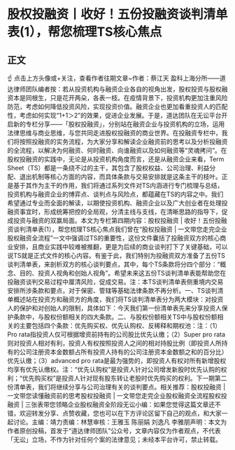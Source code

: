 # 股权投融资丨收好！五份投融资谈判清单表(1），帮您梳理TS核心焦点
## 正文
☝ 点击上方头像或+关注，查看作者往期文章~作者：蔡江天 盈科上海分所——道达律师团队编者按：若从投资机构与融资企业各自的视角出发，股权投资与股权融资本是同根生，只是花开两朵，各表一枝。在疫情背景下，投资机构更加注重风险防范，考虑如何降低投资风险，实现投资价值。融资企业也更加看重投资人的匹配性，考虑如何实现“1+1＞2”的效果，促进企业发展。于是，道达团队在无讼平台开启新的专栏分享——「股权投融资」，分别站在融资企业与投资机构的立场，运用法律思维与商业思维，与您共同走进股权投融资的商业世界。在投融资专栏中，我们将按照投融资的实务流程，为大家分享和解读企业融资前的思考以及分析投融资的全流程，以解决为何融资、何时融资、向谁融资以及如何融资等“灵魂拷问”。在股权投融资的实践中，无论是从投资机构角度而言，还是从融资企业来看，Term Sheet（TS）都是一条绕不过的主干，其包含了股权权益、公司治理、利益分配、退出机制等核心方面的内容，而具体条款与交易安排就是这条主干的枝叶。正是基于其作为主干的作用，我们将通过系列文件对TS内涵进行专门梳理与总结，投资机构与融资企业的博弈点、谈判点与风险点，都蕴藏在TS的内容之中。我们希望通过专业而全面的解读，以期使投资机构、融资企业以及广大创业者在处理投融资事宜时，形成统筹把控的全局观，分清主线与支线，在清晰思路的指导下，促成投资与融资的双赢局面。本文为专栏第四期内容：股权投融资 | 收好！五份投融资谈判清单表(1），帮您梳理TS核心焦点我们曾在“股权投融资 | 一文带您走完企业股权融资全流程”一文中强调过TS的重要性，这份文件囊括了投融资双方的核心商业安排，且商业实践中较难被推翻，更是为后续的商业谈判打下了关键基础，可以说TS就是正式文件的核心内容。有鉴于此，我们特别为投融资双方准备了五份TS谈判清单表，来剖析双方的核心谈判要点，其中，每个TS条款将分四个部分：“概念、目的、投资人视角和创始人视角”。希望未来这五份TS谈判清单表能帮助您在投融资谈判交易过程中厘清风险，促成交易。注：本TS谈判清单表侧重境内交易安排所涉条款和要点，对于保密、管辖等基础法律条款不再分析。一、TS谈判清单概述站在投资方和融资方的角度，我们将TS谈判清单表分为两大模块：对投资人的保护和对创始人的限制，具体如下：今天我们第一份清单表先来分享投资人保护条款中，与股权份额相关的四大条款。二、与股权份额相关TS中与股权份额相关的主要包括四个条款：优先购买权、优先认购权、反稀释和期权池：注：（1）Pro rata指投资人仅可根据增资前持有的公司股比优先认缴；（2）Super pro rata则对投资人相对有利，投资人有权按照投资人之间的相对持股比例（即投资人所持有的公司注册资本金数额占所有投资人持有的公司注册资本金数额之和的百分比）优先认缴；（3）advanced pro rata是最为强势的，即投资人有权对所有新增股权均享有优先认缴权。注：“优先认购权”是投资人针对公司增发新股时优先认购的权利；“优先购买权”是投资人针对现有股东转让老股时优先购买的权利。下一期第二份清单表，我们将继续分享与公司治理有关的谈判要点。相关推荐：股权投融资 | 一文带您读懂融资前的思考股权投融资 | 一文带您走完企业股权融资全流程股权投融资 | 三张表带您领略企业股权融资全阶段无讼小编：如果您觉得这篇文章还不错，欢迎转发分享、点赞收藏，您也可以在下方评论区留下自己的观点，和大家一起讨论。主编：靖力责编：林慧审核：王雅玉 陈丽娟 刘逸凡 李雅朋声明：本文为作者原创投稿，首发于“道达律师团队”公众号，文章内容仅为作者观点，不代表「无讼」立场，不作为针对任何个案的法律意见；未经本平台许可，禁止转载。